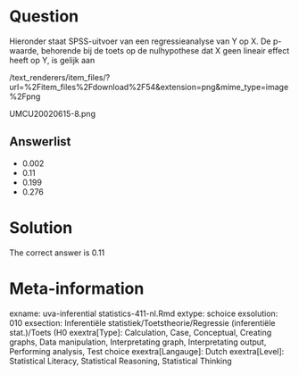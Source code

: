Question
========

Hieronder staat SPSS-uitvoer van een regressieanalyse van Y op X. De p-waarde, behorende bij de toets op de nulhypothese dat X geen lineair effect heeft op Y, is gelijk aan 

 /text_renderers/item_files/?url=%2Fitem_files%2Fdownload%2F54&extension=png&mime_type=image%2Fpng 

 UMCU20020615-8.png 

Answerlist
----------
* 0.002
* 0.11
* 0.199
* 0.276

Solution
========

The correct answer is  0.11 

Meta-information
================
exname: uva-inferential statistics-411-nl.Rmd 
extype: schoice 
exsolution: 010 
exsection: Inferentiële statistiek/Toetstheorie/Regressie (inferentiële stat.)/Toets (H0
exextra[Type]: Calculation, Case, Conceptual, Creating graphs, Data manipulation, Interpretating graph, Interpretating output, Performing analysis, Test choice 
exextra[Langauge]: Dutch 
exextra[Level]: Statistical Literacy, Statistical Reasoning, Statistical Thinking 
